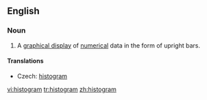 ==English==
{{wikipedia}}
===Noun===
{{en-noun}}

# {{statistics}} A [[graphical display]] of [[numerical]] data in the form of upright bars.

====Translations====
{{trans-top|graphical display}}
* Czech: [[#Czech|histogram]] {{m}}
{{trans-mid}}
{{trans-bottom}}


[[vi:histogram]]
[[tr:histogram]]
[[zh:histogram]]